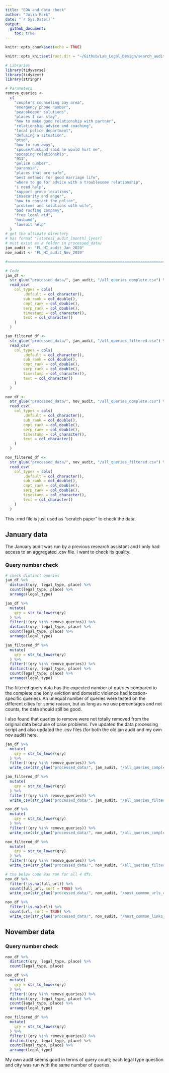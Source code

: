 ```yaml
---
title: "EDA and data check"
author: "Julia Park"
date: "`r Sys.Date()`"
output: 
  github_document:
    toc: true
---
```


```r
knitr::opts_chunk$set(echo = TRUE)

knitr::opts_knit$set(root.dir = "~/Github/Lab_Legal_Design/search_audit")
```

```r
# Libraries
library(tidyverse)
library(tidytext)
library(stringr)

# Parameters
remove_queries <- 
  c(
    "couple's counseling bay area", 
    "emergency phone number", 
    "peacekeeper solutions", 
    "places I can stay", 
    "how to make good relationship with partner", 
    "relationship advice and coaching", 
    "local police department", 
    "defusing a situation", 
    "ptsd", 
    "how to run away", 
    "spouse/husband said he would hurt me", 
    "escaping relationship", 
    "911", 
    "police number", 
    "paranoia", 
    "places that are safe", 
    "best methods for good marriage life", 
    "where to go for advice with a troublesome relationship", 
    "i need help", 
    "support group locations", 
    "insecurity and anger", 
    "how to contact the police", 
    "problems and solutions with wife",
    "bad roofing company",
    "free legal aid",
    "husband",
    "lawsuit help"
  )
# get the ultimate directory
# has format "[states]_audit_[month]_[year]
# must exist as a folder in processed_data/
jan_audit <- "FL_HI_audit_Jan_2020"
nov_audit <- "FL_HI_audit_Nov_2020"

#===============================================================================

# Code
jan_df <- 
  str_glue("processed_data/", jan_audit, "/all_queries_complete.csv") %>%
  read_csv(
    col_types = cols(
        .default = col_character(),
        sub_rank = col_double(),
        cmpt_rank = col_double(),
        serp_rank = col_double(),
        timestamp = col_character(),
        text = col_character()
    )
  )

jan_filtered_df <- 
  str_glue("processed_data/", jan_audit, "/all_queries_filtered.csv") %>%
  read_csv(
    col_types = cols(
        .default = col_character(),
        sub_rank = col_double(),
        cmpt_rank = col_double(),
        serp_rank = col_double(),
        timestamp = col_character(),
        text = col_character()
    )
  )

nov_df <- 
  str_glue("processed_data/", nov_audit, "/all_queries_complete.csv") %>%
  read_csv(
    col_types = cols(
        .default = col_character(),
        sub_rank = col_double(),
        cmpt_rank = col_double(),
        serp_rank = col_double(),
        timestamp = col_character(),
        text = col_character()
    )
  )

nov_filtered_df <- 
  str_glue("processed_data/", nov_audit, "/all_queries_filtered.csv") %>%
  read_csv(
    col_types = cols(
        .default = col_character(),
        sub_rank = col_double(),
        cmpt_rank = col_double(),
        serp_rank = col_double(),
        timestamp = col_character(),
        text = col_character()
    )
  )
```

This .rmd file is just used as "scratch paper" to check the data. 

## January data

The January audit was run by a previous research assistant and I only had access to an aggregated .csv file. I want to check its quality. 

### Query number check

```r
# check distinct queries 
jan_df %>% 
  distinct(qry, legal_type, place) %>% 
  count(legal_type, place) %>% 
  arrange(legal_type)

jan_df %>% 
  mutate(
    qry = str_to_lower(qry)
  ) %>% 
  filter(!(qry %in% remove_queries)) %>% 
  distinct(qry, legal_type, place) %>% 
  count(legal_type, place) %>% 
  arrange(legal_type)

jan_filtered_df %>% 
  mutate(
    qry = str_to_lower(qry)
  ) %>% 
  filter(!(qry %in% remove_queries)) %>% 
  distinct(qry, legal_type, place) %>% 
  count(legal_type, place) %>% 
  arrange(legal_type)

```

The filtered query data has the expected number of queries compared to the complete one (only eviction and domestic violence had location-specific queries). An unequal number of queries were tested on the different cities for some reason, but as long as we use percentages and not counts, the data should still be good. 

I also found that queries to remove were not totally removed from the original data because of case problems. I've updated the data processing script and also updated the .csv files (for both the old jan audit and my own nov audit) here. 

```r
jan_df %>% 
  mutate(
    qry = str_to_lower(qry)
  ) %>% 
  filter(!(qry %in% remove_queries)) %>% 
  write_csv(str_glue("processed_data/", jan_audit, "/all_queries_complete.csv"))

jan_filtered_df %>% 
  mutate(
    qry = str_to_lower(qry)
  ) %>% 
  filter(!(qry %in% remove_queries)) %>% 
  write_csv(str_glue("processed_data/", jan_audit, "/all_queries_filtered.csv"))

nov_df %>% 
  mutate(
    qry = str_to_lower(qry)
  ) %>% 
  filter(!(qry %in% remove_queries)) %>% 
  write_csv(str_glue("processed_data/", nov_audit, "/all_queries_complete.csv"))

nov_filtered_df %>% 
  mutate(
    qry = str_to_lower(qry)
  ) %>% 
  filter(!(qry %in% remove_queries)) %>% 
  write_csv(str_glue("processed_data/", nov_audit, "/all_queries_filtered.csv"))

```

```r
# the below code was run for all 4 dfs. 
nov_df %>% 
  filter(!is.na(full_url)) %>% 
  count(full_url, sort = TRUE) %>% 
  write_csv(str_glue("processed_data/", nov_audit, "/most_common_urls_complete.csv"))

nov_df %>% 
  filter(!is.na(url)) %>% 
  count(url, sort = TRUE) %>% 
  write_csv(str_glue("processed_data/", nov_audit, "/most_common_links_complete.csv"))
```


## November data

### Query number check

```r
nov_df %>% 
  distinct(qry, legal_type, place) %>% 
  count(legal_type, place)

nov_df %>% 
  mutate(
    qry = str_to_lower(qry)
  ) %>% 
  filter(!(qry %in% remove_queries)) %>% 
  distinct(qry, legal_type, place) %>% 
  count(legal_type, place) %>% 
  arrange(legal_type)

nov_filtered_df %>% 
  mutate(
    qry = str_to_lower(qry)
  ) %>% 
  filter(!(qry %in% remove_queries)) %>% 
  distinct(qry, legal_type, place) %>% 
  count(legal_type, place) %>% 
  arrange(legal_type)

```

My own audit seems good in terms of query count; each legal type question and city was run with the same number of queries. 
